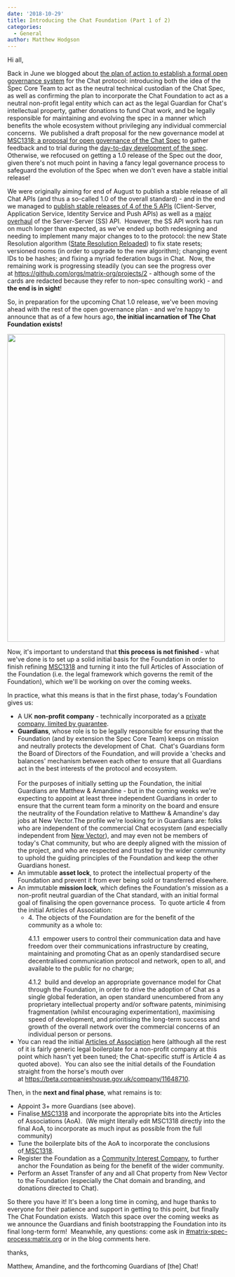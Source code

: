 ```yaml
---
date: '2018-10-29'
title: Introducing the Chat Foundation (Part 1 of 2)
categories:
  - General
author: Matthew Hodgson
---
```


Hi all,

Back in June we blogged about <a href="/blog/2018/06/20/towards-open-governance-for-matrix-org/">the plan of action to establish a formal open governance system</a> for the Chat protocol: introducing both the idea of the Spec Core Team to act as the neutral technical custodian of the Chat Spec, as well as confirming the plan to incorporate the Chat Foundation to act as a neutral non-profit legal entity which can act as the legal Guardian for Chat's intellectual property, gather donations to fund Chat work, and be legally responsible for maintaining and evolving the spec in a manner which benefits the whole ecosystem without privileging any individual commercial concerns.  We published a draft proposal for the new governance model at <a href="https://github.com/matrix-org/matrix-doc/issues/1318">MSC1318: a proposal for open governance of the Chat Spec</a> to gather feedback and to trial during the <a href="/docs/spec/proposals">day-to-day development of the spec</a>. Otherwise, we refocused on getting a 1.0 release of the Spec out the door, given there's not much point in having a fancy legal governance process to safeguard the evolution of the Spec when we don't even have a stable initial release!

We were originally aiming for end of August to publish a stable release of all Chat APIs (and thus a so-called 1.0 of the overall standard) - and in the end we managed to <a href="/blog/2018/09/03/matrix-spec-update-august-2018/">publish stable releases of 4 of the 5 APIs</a> (Client-Server, Application Service, Identity Service and Push APIs) as well as a <a href="https://github.com/matrix-org/matrix-doc/commits/master/specification/server_server_api.rst">major overhaul</a> of the Server-Server (SS) API.  However, the SS API work has run on much longer than expected, as we've ended up both redesigning and needing to implement many major changes to to the protocol: the new State Resolution algorithm (<a href="https://github.com/matrix-org/matrix-doc/issues/1442">State Resolution Reloaded</a>) to fix state resets; versioned rooms (in order to upgrade to the new algorithm); changing event IDs to be hashes; and fixing a myriad federation bugs in Chat.  Now, the remaining work is progressing steadily (you can see the progress over at <a href="https://github.com/orgs/matrix-org/projects/2">https://github.com/orgs/matrix-org/projects/2</a> - although some of the cards are redacted because they refer to non-spec consulting work) - and <strong>the end is in sight</strong>!

So, in preparation for the upcoming Chat 1.0 release, we've been moving ahead with the rest of the open governance plan - and we're happy to announce that as of a few hours ago,<strong> the initial incarnation of The Chat Foundation exists!</strong>

<a href="/blog/wp-content/uploads/2018/10/Certificate.png"><img class="aligncenter wp-image-3691" src="/blog/wp-content/uploads/2018/10/Certificate-723x1024.png" alt="" width="496" height="702" /></a>

Now, it's important to understand that <strong>this process is not finished </strong>- what we've done is to set up a solid initial basis for the Foundation in order to finish refining <a href="https://github.com/matrix-org/matrix-doc/issues/1318">MSC1318</a> and turning it into the full Articles of Association of the Foundation (i.e. the legal framework which governs the remit of the Foundation), which we'll be working on over the coming weeks.

In practice, what this means is that in the first phase, today's Foundation gives us:
<ul>
 	<li>A UK <strong>non-profit company</strong> - technically incorporated as a <a href="https://en.wikipedia.org/wiki/Private_company_limited_by_guarantee">private company, limited by guarantee</a>.</li>
 	<li><strong>Guardians</strong>, whose role is to be legally responsible for ensuring that the Foundation (and by extension the Spec Core Team) keeps on mission and neutrally protects the development of Chat.  Chat's Guardians form the Board of Directors of the Foundation, and will provide a 'checks and balances' mechanism between each other to ensure that all Guardians act in the best interests of the protocol and ecosystem.<br/ ><br />For the purposes of initially setting up the Foundation, the initial Guardians are Matthew &amp; Amandine - but in the coming weeks we're expecting to appoint at least three independent Guardians in order to ensure that the current team form a minority on the board and ensure the neutrality of the Foundation relative to Matthew &amp; Amandine's day jobs at New Vector.The profile we're looking for in Guardians are: folks who are independent of the commercial Chat ecosystem (and especially independent from <a href="https://vector.im">New Vector</a>), and may even not be members of today's Chat community, but who are deeply aligned with the mission of the project, and who are respected and trusted by the wider community to uphold the guiding principles of the Foundation and keep the other Guardians honest.</li>
 	<li>An immutable <strong>asset lock</strong>, to protect the intellectual property of the Foundation and prevent it from ever being sold or transferred elsewhere.</li>
 	<li>An immutable <strong>mission lock</strong>, which defines the Foundation's mission as a non-profit neutral guardian of the Chat standard, with an initial formal goal of finalising the open governance process.  To quote article 4 from the initial Articles of Association:
<ul>
 	<li>
<div class="page" title="Page 8">
<div class="layoutArea">
<div class="column">4. The objects of the Foundation are for the benefit of the community as a whole to:</div>
<div class="column">

4.1.1  empower users to control their communication data and have freedom over their communications infrastructure by creating, maintaining and promoting Chat as an openly standardised secure decentralised communication protocol and network, open to all, and available to the public for no charge;

</div>
</div>
4.1.2  build and develop an appropriate governance model for Chat through the Foundation, in order to drive the adoption of Chat as a single global federation, an open standard unencumbered from any proprietary intellectual property and/or software patents, minimising fragmentation (whilst encouraging experimentation), maximising speed of development, and prioritising the long-term success and growth of the overall network over the commercial concerns of an individual person or persons.

</div></li>
</ul>
</li>
 	<li>You can read the initial <a href="/blog/wp-content/uploads/2018/10/Constitution.pdf">Articles of Association</a> here (although all the rest of it is fairly generic legal boilerplate for a non-profit company at this point which hasn't yet been tuned; the Chat-specific stuff is Article 4 as quoted above).  You can also see the initial details of the Foundation straight from the horse's mouth over at <a href="https://beta.companieshouse.gov.uk/company/11648710">https://beta.companieshouse.gov.uk/company/11648710</a>.</li>
</ul>
Then, in the <strong>next and final phase</strong>, what remains is to:
<ul>
 	<li>Appoint 3+ more Guardians (see above).</li>
 	<li>Finalise<a href="https://github.com/matrix-org/matrix-doc/issues/1318"> MSC1318</a> and incorporate the appropriate bits into the Articles of Associations (AoA).  (We might literally edit MSC1318 directly into the final AoA, to incorporate as much input as possible from the full community)</li>
 	<li>Tune the boilerplate bits of the AoA to incorporate the conclusions of<a href="https://github.com/matrix-org/matrix-doc/issues/1318"> MSC1318</a>.</li>
 	<li>Register the Foundation as a <a href="https://www.gov.uk/government/organisations/office-of-the-regulator-of-community-interest-companies">Community Interest Company</a>, to further anchor the Foundation as being for the benefit of the wider community.</li>
 	<li>Perform an Asset Transfer of any and all Chat property from New Vector to the Foundation (especially the Chat domain and branding, and donations directed to Chat).</li>
</ul>
So there you have it! It's been a long time in coming, and huge thanks to everyone for their patience and support in getting to this point, but finally The Chat Foundation exists.  Watch this space over the coming weeks as we announce the Guardians and finish bootstrapping the Foundation into its final long-term form!  Meanwhile, any questions: come ask in <a href="https://to.chat.dingshunyu.top/#/#matrix-spec-process:matrix.org">#matrix-spec-process:matrix.org</a> or in the blog comments here.

thanks,

Matthew, Amandine, and the forthcoming Guardians of [the] Chat!